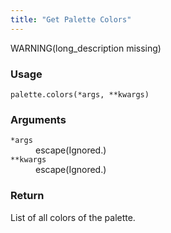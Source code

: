 ```yaml
---
title: "Get Palette Colors"
---
```


WARNING(long_description missing)

### Usage

<pre><code class='language-python'>palette.colors(*args, **kwargs)</code></pre>

### Arguments

<dl class="pyp-list param-list">
  <dt style = "white-space: nowrap; font-family: monospace; vertical-align: top">
   <code id="colorspace.palettes.palette.colors:*args">*args</code>
  </dt>
 <dd>escape(Ignored.)</dd>
  <dt style = "white-space: nowrap; font-family: monospace; vertical-align: top">
   <code id="colorspace.palettes.palette.colors:**kwargs">**kwargs</code>
  </dt>
 <dd>escape(Ignored.)</dd>
</dl>

### Return

List of all colors of the palette.
